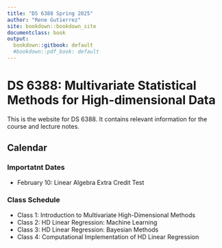 ```yaml
---
title: "DS 6388 Spring 2025"
author: "Rene Gutierrez"
site: bookdown::bookdown_site
documentclass: book
output:
  bookdown::gitbook: default
  #bookdown::pdf_book: default
---
```


# DS 6388: Multivariate Statistical Methods for High-dimensional Data

This is the website for DS 6388. It contains relevant information for the course
and lecture notes.

## Calendar

### Importatnt Dates

* February 10: Linear Algebra Extra Credit Test

### Class Schedule

* Class 1: Introduction to Multivariate High-Dimensional Methods
* Class 2: HD Linear Regression: Machine Learning
* Class 3: HD Linear Regression: Bayesian Methods
* Class 4: Computational Implementation of HD Linear Regression
